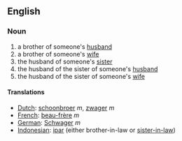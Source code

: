 ==English==
===Noun===
#a brother of someone's [[husband]]
#a brother of someone's [[wife]]
#the husband of someone's [[sister]]
#the husband of the sister of someone's [[husband]]
#the husband of the sister of someone's [[wife]]

====Translations====
*[[Dutch]]: [[schoonbroer]] ''m'', [[zwager]] ''m''
*[[French]]: [[beau-frère]] ''m''
*[[German]]: [[Schwager]] ''m''
*[[Indonesian]]: [[ipar]] (either brother-in-law or [[sister-in-law]])